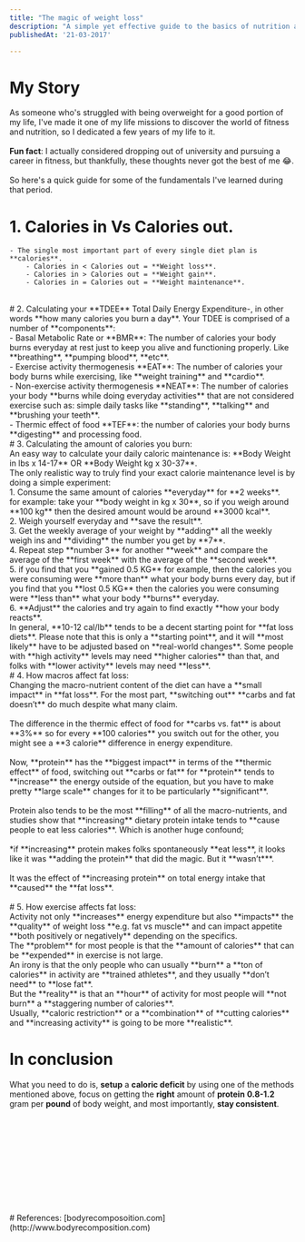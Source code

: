 ```yaml
---
title: "The magic of weight loss"
description: "A simple yet effective guide to the basics of nutrition and weight loss."
publishedAt: '21-03-2017'

---
```



# My Story
As someone who's struggled with being overweight for a good portion of my life, I've made it one of my life missions to discover the world of fitness and nutrition, so I dedicated a few years of my life to it.  
<br/>
**Fun fact**: I actually considered dropping out of university and pursuing a career in fitness, but thankfully, these thoughts never got the best of me 😂​.
<br/>  
So here's a quick guide for some of the fundamentals I've learned during that period.
<br/>




# 1. Calories in Vs Calories out.  
    - The single most important part of every single diet plan is **calories**.  
        - Calories in < Calories out = **Weight loss**.  
        - Calories in > Calories out = **Weight gain**.  
        - Calories in = Calories out = **Weight maintenance**.  
<br/>
# 2. Calculating your **TDEE**
         Total Daily Energy Expenditure-, in other words **how many calories you burn a day**.
        Your TDEE is comprised of a number of **components**:
            <br/>  
            - Basal Metabolic Rate or **BMR**:  
            The number of calories your body burns everyday at rest just to keep you alive and functioning properly. Like **breathing**, **pumping blood**, **etc**.  
            <br/>
            - Exercise activity thermogenesis **EAT**:  
            The number of calories your body burns while exercising, like **weight training** and **cardio**.
            <br/>
            - Non-exercise activity thermogenesis **NEAT**:  
            The number of calories your body **burns while doing everyday activities** that are not considered exercise such as:
            simple daily tasks like **standing**, **talking** and **brushing your teeth**.  
            <br/>
            - Thermic effect of food **TEF**:  
            the number of calories your body burns **digesting** and processing food.
<br/>
# 3. Calculating the amount of calories you burn:
    <br/>
         An easy way to calculate your daily caloric maintenance is:
    **Body Weight in lbs x 14-17**  OR **Body Weight kg  x 30-37**.
     <br/>
         The only realistic way to truly find your exact calorie maintenance level is by doing a simple experiment:
            <br/>
            1. Consume the same amount of calories **everyday** for **2 weeks**.
                <br/>
                for example: take your **body weight in kg x 30**, so if you weigh around **100 kg** then the desired amount would be around **3000 kcal**.
            <br/> 
            2. Weigh yourself everyday and **save the result**. 
            <br/> 
            3. Get the weekly average of your weight by **adding** all the weekly weigh ins and **dividing** the number you get by **7**.
            <br/> 
            4. Repeat step **number 3** for another **week** and compare the average of the **first week** with the average of the **second week**.
            <br/> 
            5. if you find that you **gained 0.5 KG** for example, then the calories you were consuming were **more than** what your body burns every day, but if you find that you **lost 0.5 KG** then the calories you were consuming were **less than** what your body **burns** everyday.
            <br/> 
            6. **Adjust** the calories and try again to find exactly **how your body reacts**.
            <br/> 
            In general, **10-12 cal/lb** tends to be a decent starting point for **fat loss diets**.  
            Please note that this is only a **starting point**, and it will **most likely** have to be adjusted based on **real-world changes**.  
            Some people with **high activity** levels may need **higher calories** than that, and folks with **lower activity** levels may need **less**.
<br/>  
# 4. How macros affect fat loss:
<br/>
   Changing the macro-nutrient content of the diet can have a **small impact** in **fat loss**.  
    For the most part, **switching out** **carbs and fat doesn’t** do much despite what many claim.
    <br/>
    <br/>    
    The difference in the thermic effect of food for **carbs vs. fat** is about **3%** so for every **100 calories** you switch out for the other, you might see a **3 calorie** difference in energy expenditure.
    <br/>
    <br/>  
    Now, **protein** has the **biggest impact** in terms of the **thermic effect** of food, switching out **carbs or fat** for **protein** tends to **increase**
    the energy outside of the equation, but you have to make
    pretty **large scale** changes for it to be particularly **significant**.  
    <br/>
    <br/>
    Protein also tends to be the most **filling** of all the macro-nutrients, and studies show that **increasing** dietary protein intake tends to **cause people to eat less calories**.  
    Which is another huge confound;
    <br/>
    <br/>
    *if **increasing** protein makes folks spontaneously **eat less**, it looks like it was **adding the protein** that did the magic. But it **wasn’t***.
    <br/>
    <br/>  
    It was the effect of **increasing protein** on total energy intake that **caused** the **fat loss**.
<br/>
<br/>
# 5. How exercise affects fat loss:  
    <br/>
    Activity not only **increases** energy expenditure but also **impacts** the **quality** of weight loss **e.g. fat vs muscle** and can impact appetite **both positively or negatively** depending on the specifics.  
    <br/>
    The **problem** for most people is that the **amount of calories** that can be **expended** in exercise is not large.  
    <br/>
    An irony is that the only people who can usually **burn** a **ton of calories** in activity are **trained athletes**, and they usually **don’t need** to **lose fat**.  
    <br/>
    But the **reality** is that an **hour** of activity for most people will **not burn** a **staggering number of calories**.  
    <br/>
    Usually, **caloric restriction** or a **combination** of **cutting calories** and **increasing activity** is going to be more **realistic**.
    <br/>

# In conclusion
 What you need to do is, **setup** a **caloric deficit** by using one of the methods mentioned above, focus on getting the **right** amount of **protein** **0.8-1.2** gram per **pound** of body weight, and most importantly, **stay consistent**.

<br/>
<br/>
<br/>
<br/>
<br/>
<br/>
<br/>
<br/>
<br/>
<br/>
# References:
[bodyrecomposoition.com](http://www.bodyrecomposition.com)